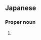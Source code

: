 ==Japanese==
{{ja-kanjitab|なか|こみ|k2=ごみ|r=y|yomi=kun}}

===Proper noun===
{{ja-pos|なかごみ|proper}}

# {{surname|lang=ja|sort=なかごみ}}